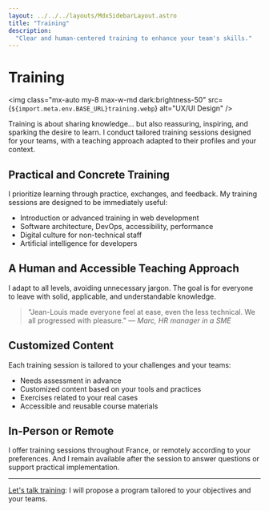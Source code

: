 ```yaml
---
layout: ../../../layouts/MdxSidebarLayout.astro
title: "Training"
description:
  "Clear and human-centered training to enhance your team's skills."
---
```



# Training

<img
  class="mx-auto my-8 max-w-md dark:brightness-50"
  src={`${import.meta.env.BASE_URL}training.webp`}
  alt="UX/UI Design"
/>

Training is about sharing knowledge… but also reassuring, inspiring, and sparking the desire to learn. I conduct tailored training sessions designed for your teams, with a teaching approach adapted to their profiles and your context.

## Practical and Concrete Training

I prioritize learning through practice, exchanges, and feedback. My training sessions are designed to be immediately useful:

- Introduction or advanced training in web development
- Software architecture, DevOps, accessibility, performance
- Digital culture for non-technical staff
- Artificial intelligence for developers

## A Human and Accessible Teaching Approach

I adapt to all levels, avoiding unnecessary jargon. The goal is for everyone to leave with solid, applicable, and understandable knowledge.

> "Jean-Louis made everyone feel at ease, even the less technical. We all progressed with pleasure." — _Marc, HR manager in a SME_

## Customized Content

Each training session is tailored to your challenges and your teams:

- Needs assessment in advance
- Customized content based on your tools and practices
- Exercises related to your real cases
- Accessible and reusable course materials

## In-Person or Remote

I offer training sessions throughout France, or remotely according to your preferences. And I remain available after the session to answer questions or support practical implementation.

---

[Let's talk training](../fr/contact): I will propose a program tailored to your objectives and your teams.